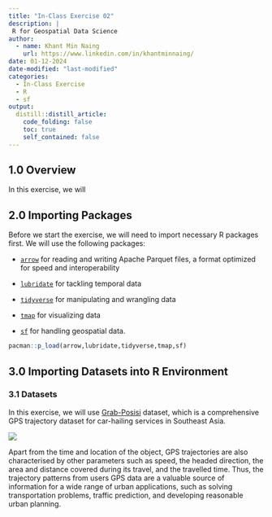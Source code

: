 ```yaml
---
title: "In-Class Exercise 02"
description: |
 R for Geospatial Data Science
author:
  - name: Khant Min Naing
    url: https://www.linkedin.com/in/khantminnaing/
date: 01-12-2024
date-modified: "last-modified"
categories:
  - In-Class Exercise
  - R
  - sf
output:
  distill::distill_article:
    code_folding: false
    toc: true
    self_contained: false
---
```


## 1.0 Overview

In this exercise, we will

## 2.0 Importing Packages

Before we start the exercise, we will need to import necessary R packages first. We will use the following packages:

-   [`arrow`](https://arrow.apache.org/docs/r/) for reading and writing Apache Parquet files, a format optimized for speed and interoperability

-   [`lubridate`](https://lubridate.tidyverse.org/) for tackling temporal data

-   [`tidyverse`](https://www.tidyverse.org/) for manipulating and wrangling data

-   [`tmap`](https://cran.r-project.org/web/packages/tmap/vignettes/tmap-getstarted.html) for visualizing data

-   [`sf`](https://r-spatial.github.io/sf/) for handling geospatial data.

```r
pacman::p_load(arrow,lubridate,tidyverse,tmap,sf)
```

## 3.0 Importing Datasets into R Environment

### 3.1 Datasets

In this exercise, we will use [Grab-Posisi](https://engineering.grab.com/grab-posisi) dataset, which is a comprehensive GPS trajectory dataset for car-hailing services in Southeast Asia.

![](images/grab posisi.png)

Apart from the time and location of the object, GPS trajectories are also characterised by other parameters such as speed, the headed direction, the area and distance covered during its travel, and the travelled time. Thus, the trajectory patterns from users GPS data are a valuable source of information for a wide range of urban applications, such as solving transportation problems, traffic prediction, and developing reasonable urban planning.

```r

```
